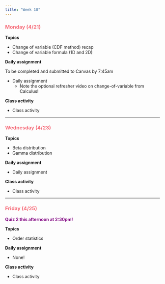```yaml
---
title: "Week 10"
---
```


::: {style="color: #F66D7A"}
### Monday (4/21)
:::

**Topics**

-   Change of variable (CDF method) recap
-   Change of variable formula (1D and 2D)

**Daily assignment**

To be completed and submitted to Canvas by 7:45am

-   Daily assignment
    -   Note the optional refresher video on change-of-variable from Calculus!

**Class activity**

-   Class activity

------------------------------------------------------------------------

::: {style="color: #F66D7A"}
### Wednesday (4/23)
:::

**Topics**

-   Beta distribution
-   Gamma distribution

**Daily assignment**

-   Daily assignment

**Class activity**

-   Class activity

------------------------------------------------------------------------

::: {style="color: #F66D7A"}
### Friday (4/25)
:::

::: {style="color: purple"}
**Quiz 2 this afternoon at 2:30pm!**
:::

**Topics**

-   Order statistics

**Daily assignment**

-   None!

**Class activity**

-   Class activity

